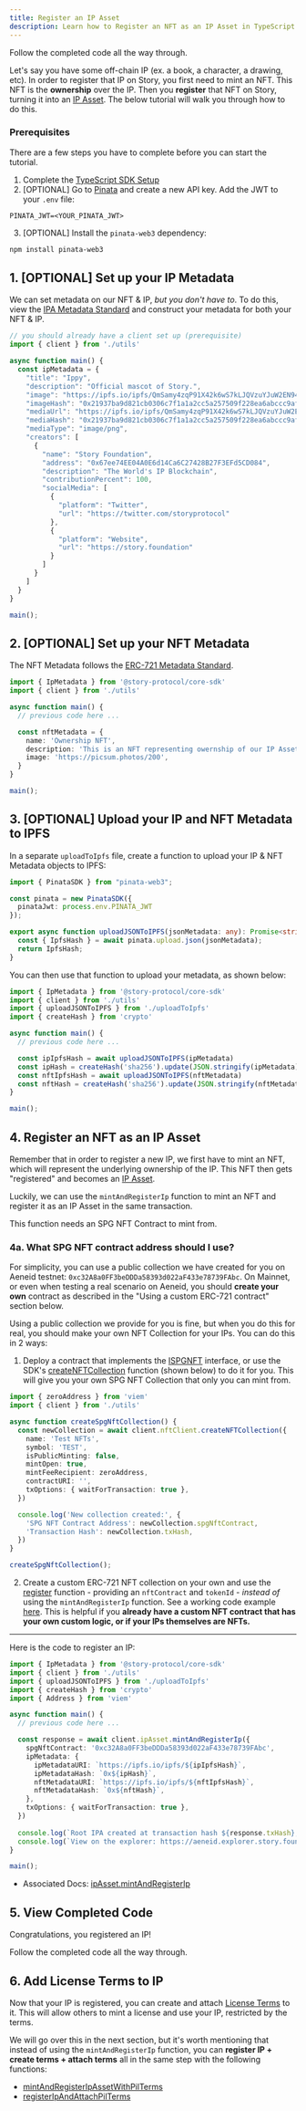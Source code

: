 ```yaml
---
title: Register an IP Asset
description: Learn how to Register an NFT as an IP Asset in TypeScript.
---
```


<CardGroup cols={1}>
  <Card
    title="Completed Code"
    href="https://github.com/storyprotocol/typescript-tutorial/blob/main/scripts/simpleMintAndRegisterSpg.ts"
    icon="thumbs-up"
    iconType="solid"
    target="_blank"
  >
    Follow the completed code all the way through.
  </Card>
</CardGroup>

Let's say you have some off-chain IP (ex. a book, a character, a drawing, etc). In order to register that IP on Story, you first need to mint an NFT. This NFT is the **ownership** over the IP. Then you **register** that NFT on Story, turning it into an [IP Asset](/developers/ip-asset). The below tutorial will walk you through how to do this.

### Prerequisites

There are a few steps you have to complete before you can start the tutorial.

1. Complete the [TypeScript SDK Setup](/developers/typescript-sdk/typescript-sdk-setup)
2. \[OPTIONAL] Go to [Pinata](https://pinata.cloud/) and create a new API key. Add the JWT to your `.env` file:

```text .env
PINATA_JWT=<YOUR_PINATA_JWT>
```

3. \[OPTIONAL] Install the `pinata-web3` dependency:

```bash Terminal
npm install pinata-web3
```

## 1. \[OPTIONAL] Set up your IP Metadata

We can set metadata on our NFT & IP, *but you don't have to*. To do this, view the [IPA Metadata Standard](/developers/ipa-metadata-standard) and construct your metadata for both your NFT & IP.

```typescript main.ts
// you should already have a client set up (prerequisite)
import { client } from './utils'

async function main() {
  const ipMetadata = {
    "title": "Ippy",
    "description": "Official mascot of Story.",
    "image": "https://ipfs.io/ipfs/QmSamy4zqP91X42k6wS7kLJQVzuYJuW2EN94couPaq82A8",
    "imageHash": "0x21937ba9d821cb0306c7f1a1a2cc5a257509f228ea6abccc9af1a67dd754af6e",
    "mediaUrl": "https://ipfs.io/ipfs/QmSamy4zqP91X42k6wS7kLJQVzuYJuW2EN94couPaq82A8",
    "mediaHash": "0x21937ba9d821cb0306c7f1a1a2cc5a257509f228ea6abccc9af1a67dd754af6e",
    "mediaType": "image/png",
    "creators": [
      {
        "name": "Story Foundation",
        "address": "0x67ee74EE04A0E6d14Ca6C27428B27F3EFd5CD084",
        "description": "The World's IP Blockchain",
        "contributionPercent": 100,
        "socialMedia": [
          {
            "platform": "Twitter",
            "url": "https://twitter.com/storyprotocol"
          },
          {
            "platform": "Website",
            "url": "https://story.foundation"
          }
        ]
      }
    ]
  }
}

main();
```

## 2. \[OPTIONAL] Set up your NFT Metadata

The NFT Metadata follows the [ERC-721 Metadata Standard](https://eips.ethereum.org/EIPS/eip-721).

```typescript main.ts
import { IpMetadata } from '@story-protocol/core-sdk'
import { client } from './utils'

async function main() {
  // previous code here ...

  const nftMetadata = {
    name: 'Ownership NFT',
    description: 'This is an NFT representing owernship of our IP Asset.',
    image: 'https://picsum.photos/200',
  }
}

main();
```

## 3. \[OPTIONAL] Upload your IP and NFT Metadata to IPFS

In a separate `uploadToIpfs` file, create a function to upload your IP & NFT Metadata objects to IPFS:

```typescript uploadToIpfs.ts
import { PinataSDK } from "pinata-web3";

const pinata = new PinataSDK({
  pinataJwt: process.env.PINATA_JWT
});

export async function uploadJSONToIPFS(jsonMetadata: any): Promise<string> {
  const { IpfsHash } = await pinata.upload.json(jsonMetadata);
  return IpfsHash;
}
```

You can then use that function to upload your metadata, as shown below:

```typescript main.ts
import { IpMetadata } from '@story-protocol/core-sdk'
import { client } from './utils'
import { uploadJSONToIPFS } from './uploadToIpfs'
import { createHash } from 'crypto'

async function main() {
  // previous code here ...

  const ipIpfsHash = await uploadJSONToIPFS(ipMetadata)
  const ipHash = createHash('sha256').update(JSON.stringify(ipMetadata)).digest('hex')
  const nftIpfsHash = await uploadJSONToIPFS(nftMetadata)
  const nftHash = createHash('sha256').update(JSON.stringify(nftMetadata)).digest('hex')
}

main();
```

## 4. Register an NFT as an IP Asset

Remember that in order to register a new IP, we first have to mint an NFT, which will represent the underlying ownership of the IP. This NFT then gets "registered" and becomes an [IP Asset](/developers/ip-asset).

Luckily, we can use the `mintAndRegisterIp` function to mint an NFT and register it as an IP Asset in the same transaction.

This function needs an SPG NFT Contract to mint from.

### 4a. What SPG NFT contract address should I use?

For simplicity, you can use a public collection we have created for you on Aeneid testnet: `0xc32A8a0FF3beDDDa58393d022aF433e78739FAbc`. On Mainnet, or even when testing a real scenario on Aeneid, you should **create your own** contract as described in the "Using a custom ERC-721 contract" section below.

<Accordion title="Using a custom ERC-721 contract" icon="info">
  Using a public collection we provide for you is fine, but when you do this for real, you should make your own NFT Collection for your IPs. You can do this in 2 ways:

  1. Deploy a contract that implements the [ISPGNFT](https://github.com/storyprotocol/protocol-periphery-v1/blob/main/contracts/interfaces/ISPGNFT.sol) interface, or use the SDK's [createNFTCollection](https://docs.story.foundation/docs/sdk-nftclient#createnftcollection) function (shown below) to do it for you. This will give you your own SPG NFT Collection that only you can mint from.

  ```typescript createSpgNftCollection.ts
  import { zeroAddress } from 'viem'
  import { client } from './utils'

  async function createSpgNftCollection() {
    const newCollection = await client.nftClient.createNFTCollection({
      name: 'Test NFTs',
      symbol: 'TEST',
      isPublicMinting: false,
      mintOpen: true,
      mintFeeRecipient: zeroAddress,
      contractURI: '',
      txOptions: { waitForTransaction: true },
    })

    console.log('New collection created:', {
      'SPG NFT Contract Address': newCollection.spgNftContract,
      'Transaction Hash': newCollection.txHash,
    })
  }

  createSpgNftCollection();
  ```

  2. Create a custom ERC-721 NFT collection on your own and use the [register](https://docs.story.foundation/docs/sdk-ipasset#register) function - providing an `nftContract` and `tokenId` - *instead of* using the `mintAndRegisterIp` function. See a working code example [here](https://github.com/storyprotocol/typescript-tutorial/blob/main/scripts/simpleMintAndRegister.ts). This is helpful if you **already have a custom NFT contract that has your own custom logic, or if your IPs themselves are NFTs.**
</Accordion>

---

Here is the code to register an IP:

```typescript main.ts
import { IpMetadata } from '@story-protocol/core-sdk'
import { client } from './utils'
import { uploadJSONToIPFS } from './uploadToIpfs'
import { createHash } from 'crypto'
import { Address } from 'viem'

async function main() {
  // previous code here ...

  const response = await client.ipAsset.mintAndRegisterIp({
    spgNftContract: '0xc32A8a0FF3beDDDa58393d022aF433e78739FAbc',
    ipMetadata: {
      ipMetadataURI: `https://ipfs.io/ipfs/${ipIpfsHash}`,
      ipMetadataHash: `0x${ipHash}`,
      nftMetadataURI: `https://ipfs.io/ipfs/${nftIpfsHash}`,
      nftMetadataHash: `0x${nftHash}`,
    },
    txOptions: { waitForTransaction: true },
  })
  
  console.log(`Root IPA created at transaction hash ${response.txHash}, IPA ID: ${response.ipId}`)
  console.log(`View on the explorer: https://aeneid.explorer.story.foundation/ipa/${response.ipId}`)
}

main();
```

* Associated Docs: [ipAsset.mintAndRegisterIp](https://docs.story.foundation/docs/sdk-ipasset#mintandregisterip)

## 5. View Completed Code

Congratulations, you registered an IP!

<CardGroup cols={1}>
  <Card
    title="Completed Code"
    href="https://github.com/storyprotocol/typescript-tutorial/blob/main/scripts/simpleMintAndRegisterSpg.ts"
    icon="thumbs-up"
    iconType="solid"
    target="_blank"
  >
    Follow the completed code all the way through.
  </Card>
</CardGroup>

## 6. Add License Terms to IP

Now that your IP is registered, you can create and attach [License Terms](/developers/license-terms) to it. This will allow others to mint a license and use your IP, restricted by the terms.

We will go over this in the next section, but it's worth mentioning that instead of using the `mintAndRegisterIp` function, you can **register IP + create terms + attach terms** all in the same step with the following functions:

* [mintAndRegisterIpAssetWithPilTerms](https://docs.story.foundation/docs/sdk-ipasset#mintandregisteripassetwithpilterms)
* [registerIpAndAttachPilTerms](https://docs.story.foundation/docs/sdk-ipasset#registeripandattachpilterms)
